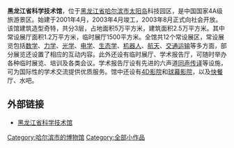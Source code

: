 '''黑龙江省科学技术馆'''，位于[[黑龙江省|黑龙江省]][[哈尔滨市|哈尔滨市]][[太阳岛|太阳岛]]科技园区，是中国国家4A级旅游景区。始建于2001年4月，2003年4月竣工，2003年8月正式向社会开放。该馆建筑造型奇特，共分3层，占地面积5万平方米，建筑面积2.5万平方米。其中常设展厅面积1.2万平方米，临时展厅1500平方米。全馆共12个常设展区，常设展览包括[[数学|数学]]、[[力学|力学]]、[[光学|光学]]、[[电学|电学]]、[[生态学|生态学]]、[[机器人|机器人]]、[[航天|航天]]、[[交通运输|交通运输]]等多方面，部分展览还设置了相应的互动内容。此外还设有临时展厅、学术报告厅，可随时举办各种临时展览、培训及各类会议。学术报告厅设有先进的六声道[[同声传译|同声传译]]等设施，可为国际性的学术交流提供优质服务。馆中还设有[[4D影院|4D影院]]和[[球幕影院|球幕影院]]，以及[[快餐|快餐]]厅、水吧。

==外部链接==
*[https://web.archive.org/web/20071009221707/http://www.hstm.cn/webye/index.php 黑龙江省科学技术馆]

[[Category:哈尔滨市的博物馆|Category:哈尔滨市的博物馆]]
[[Category:全部小作品|Category:全部小作品]]
{{黑龙江小作品}}